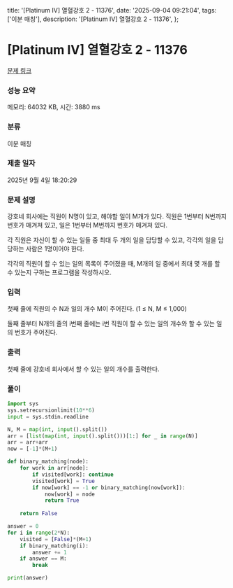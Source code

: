   title: '[Platinum IV] 열혈강호 2 - 11376',
  date: '2025-09-04 09:21:04',
  tags: ['이분 매칭'],
  description: '[Platinum IV] 열혈강호 2 - 11376',
};

# [Platinum IV] 열혈강호 2 - 11376 

[문제 링크](https://www.acmicpc.net/problem/11376) 

### 성능 요약

메모리: 64032 KB, 시간: 3880 ms

### 분류

이분 매칭

### 제출 일자

2025년 9월 4일 18:20:29

### 문제 설명

강호네 회사에는 직원이 N명이 있고, 해야할 일이 M개가 있다. 직원은 1번부터 N번까지 번호가 매겨져 있고, 일은 1번부터 M번까지 번호가 매겨져 있다.

각 직원은 자신이 할 수 있는 일들 중 최대 두 개의 일을 담당할 수 있고, 각각의 일을 담당하는 사람은 1명이어야 한다.

각각의 직원이 할 수 있는 일의 목록이 주어졌을 때, M개의 일 중에서 최대 몇 개를 할 수 있는지 구하는 프로그램을 작성하시오.

### 입력 

 첫째 줄에 직원의 수 N과 일의 개수 M이 주어진다. (1 ≤ N, M ≤ 1,000)

둘째 줄부터 N개의 줄의 i번째 줄에는 i번 직원이 할 수 있는 일의 개수와 할 수 있는 일의 번호가 주어진다.

### 출력 

 첫째 줄에 강호네 회사에서 할 수 있는 일의 개수를 출력한다.

### 풀이
```python
import sys
sys.setrecursionlimit(10**6)
input = sys.stdin.readline

N, M = map(int, input().split())
arr = [list(map(int, input().split()))[1:] for _ in range(N)]
arr = arr+arr
now = [-1]*(M+1)

def binary_matching(node):
    for work in arr[node]:
        if visited[work]: continue
        visited[work] = True
        if now[work] == -1 or binary_matching(now[work]):
            now[work] = node
            return True
    
    return False

answer = 0
for i in range(2*N):
    visited = [False]*(M+1)
    if binary_matching(i):
        answer += 1
    if answer == M:
        break

print(answer)
```